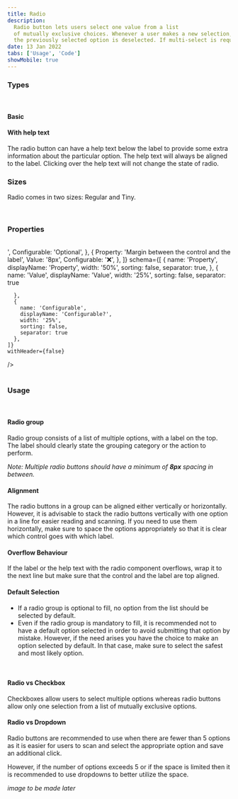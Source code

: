 ```yaml
---
title: Radio
description:
  Radio button lets users select one value from a list 
  of mutually exclusive choices. Whenever a user makes a new selection, 
  the previously selected option is deselected. If multi-select is required use checkboxes instead of radio. 
date: 13 Jan 2022
tabs: ['Usage', 'Code']
showMobile: true
---
```


### Types

<br />

#### Basic

<Preview name='default-radio'/>

#### With help text

The radio button can have a help text below the label to provide some extra information about the particular option. The help text will always be aligned to the label. Clicking over the help text will not change the state of radio. 

<Preview name='radio-with-help-text'/>

### Sizes

Radio comes in two sizes: Regular and Tiny.

<Preview name='radio-variants-size'/>
<br/>

### Properties

<br/>

<Card shadow='none'>
  <Table
    showMenu={false}
    separator={true}
    data={[
      {
        Property: 'Label',
        Value: '<Label>',
        Configurable: 'Optional',
      },
      {
        Property: 'Margin between the control and the label',
        Value: '8px',
        Configurable: '❌',
      },
    ]}
    schema={[
      {
        name: 'Property',
        displayName: 'Property',
        width: '50%',
        sorting: false,
        separator: true,
      },
      {
        name: 'Value',
        displayName: 'Value',
        width: '25%',
        sorting: false,
        separator: true
        
      },
      {
        name: 'Configurable',
        displayName: 'Configurable?',
        width: '25%',
        sorting: false,
        separator: true
      },
    ]}
    withHeader={false}
  />
</Card>
<br/>
<br/>

### Usage
<br/>

#### Radio group

Radio group consists of a list of multiple options, with a label on the top. The label should clearly state the grouping category or the action to perform. 

*Note: Multiple radio buttons should have a minimum of ***8px*** spacing in between.*

<Preview name='radio-radio-group'/>

#### Alignment

The radio buttons in a group can be aligned either vertically or horizontally. However, it is advisable to stack the radio buttons vertically with one option in a line for easier reading and scanning. If you need to use them horizontally, make sure to space the options appropriately so that it is clear which control goes with which label. 

<Preview name='alignment-of-radio-group'/>

#### Overflow Behaviour 

If the label or the help text with the radio component overflows, wrap it to the next line but make sure that the control and the label are top aligned.

<Preview name='overflow-content'/>

#### Default Selection

<ul>
  <li>If a radio group is optional to fill, no option from the list should be selected by default. </li>
  <li>Even if the radio group is mandatory to fill, it is recommended not to have a default option selected in order to avoid submitting that option by mistake. However, if the need arises you have the choice to make an option selected by default. In that case, make sure to select the safest and most likely option. </li>
</ul>
<br/>

#### Radio vs Checkbox

Checkboxes allow users to select multiple options whereas radio buttons allow only one selection from a list of mutually exclusive options.
<br/>

#### Radio vs Dropdown

Radio buttons are recommended to use when there are fewer than 5 options as it is easier for users to scan and select the appropriate option and save an additional click. 

However, if the number of options exceeds 5 or if the space is limited then it is recommended to use dropdowns to better utilize the space.

*image to be made later*

